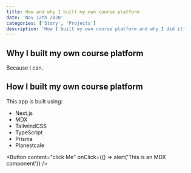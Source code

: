 ```yaml
---
title: How and why I built my own course platform
date: 'Nov 12th 2020'
categories: ['Story', 'Projects']
description: 'How I built my own course platform and why I did it'
---
```


## Why I built my own course platform

Because I can.

## How I built my own course platform

This app is built using:

- Next.js
- MDX
- TailwindCSS
- TypeScript
- Prisma
- Planestcale

<Button content="click Me" onClick={() => alert('This is an MDX component')} />
